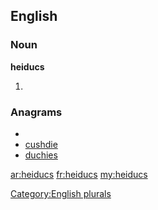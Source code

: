 ==English==

===Noun===
'''heiducs'''

# {{plural of|[[heiduc]]}}

===Anagrams===
* {{alphagram|cdehisu}}
* [[cushdie#English|cushdie]]
* [[duchies#English|duchies]]

[[Category:English plurals]]

[[ar:heiducs]]
[[fr:heiducs]]
[[my:heiducs]]